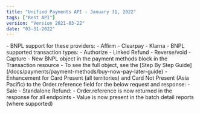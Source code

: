 ```yaml
---
title: "Unified Payments API - January 31, 2022"
tags: ["Rest API"]
version: "Version 2021-03-22"
date: "03-31-2022"
---
```


<ReleaseNoteSection title="Buy Now Pay Later (BNPL) Support">
    <ReleaseNoteDetail type="added">
        - BNPL support for these providers:
            - Affirm
            - Clearpay
            - Klarna
        - BNPL supported transaction types:
            - Authorize
            - Linked Refund
            - Reverse/void
            - Capture
    </ReleaseNoteDetail>
</ReleaseNoteSection>

<ReleaseNoteSection title="Buy Now Pay Later (BNPL) Object">
    <ReleaseNoteDetail type="added">
        - New BNPL object in the payment methods block in the Transaction resource
        - To see the full object, see the [Step By Step Guide](/docs/payments/payment-methods/buy-now-pay-later-guide)
    </ReleaseNoteDetail>
</ReleaseNoteSection>

<ReleaseNoteSection title="Enhancement for Order.reference Field">
    <ReleaseNoteDetail type="changed">
        - Enhancement for Card Present (all territories) and Card Not Present (Asia Pacific) to the Order.reference field for the below request and response:
            - Sale 
            - Standalone Refund: 
                - Order.reference is now returned in the response for all endpoints
                - Value is now present in the batch detail reports (where supported)
    </ReleaseNoteDetail>
</ReleaseNoteSection>